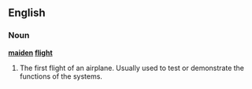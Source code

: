 ==English==
===Noun===
'''[[maiden]] [[flight]]'''

#The first flight of an airplane. Usually used to test or demonstrate the functions of the systems.

{{stub}}
